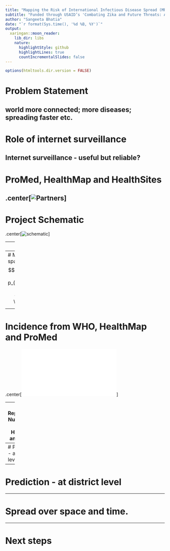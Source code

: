 ```yaml
---
title: "Mapping the Risk of International Infectious Disease Spread (MRIIDS)"
subtitle: "Funded through USAID’s 'Combating Zika and Future Threats: A Grand Challenge for Development' program"
author: "Sangeeta Bhatia"
date: "`r format(Sys.time(), '%d %B, %Y')`"
output:
  xaringan::moon_reader:
    lib_dir: libs
    nature:
      highlightStyle: github
      highlightLines: true
      countIncrementalSlides: false
---
```


```r
options(htmltools.dir.version = FALSE)
```

# Problem Statement

world more connected; more diseases; spreading faster etc.
---

# Role of internet surveillance

Internet surveillance - useful but reliable?
---

# ProMed, HealthMap and HealthSites

.center[![Partners](milestone-6/ms6-figures/logo.png)]
---

# Project Schematic
.center[![schematic](milestone-6/ms6-figures/schematic.png)]

---
# Model

$$I_{j, t} \sim Pois\left( \sum_{i = 1}^{n} {\left( p_{i \rightarrow j}
  R_{t, i} \sum_{s = 1}^{t}{I_{i, t - s} w_{s}}\right)} \right),$$
where
$$R_{t, i} := f(haq_i, R_0, t).$$
$haq_i$ is a measure of health access quality index at a given location.

---
# Movement between spatial units
$$p_{i \rightarrow j} = (1 - p_{stay}^i)\frac{\phi_{i \rightarrow
  j}}{\sum_{x}{\phi_{i \rightarrow
  j}}}$$

---

# Incidence from WHO, HealthMap and ProMed

.center[![](milestone-6/ms6-figures/who_hm_pm_weekly_incid-2.pdf)]

---
# Reproduction Number from WHO, HealthMap and ProMed

.center[![](milestone-6/ms6-figures/who_vs_hm_vs_pm-2.pdf)]

---
# Prediction - at country level

---


# Prediction - at district level

---

# Spread over space and time.



---

# Next steps


